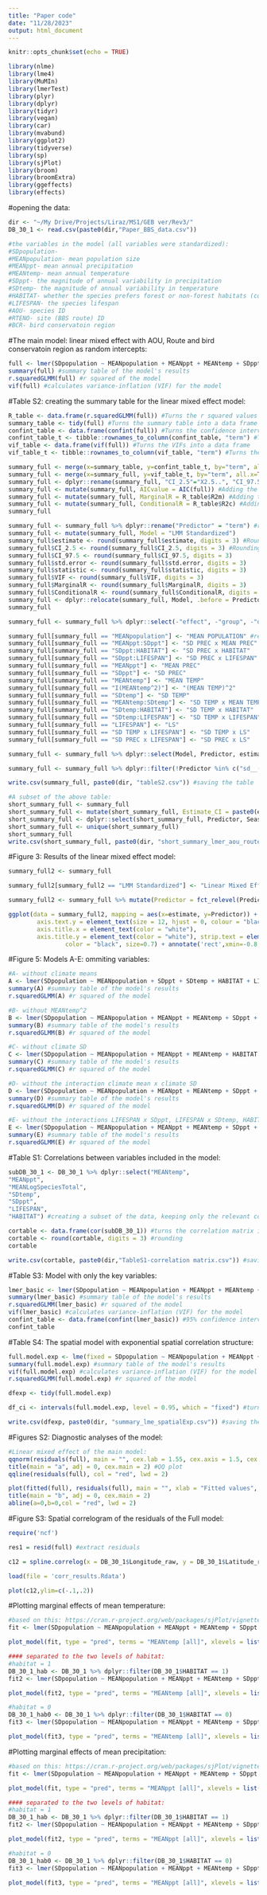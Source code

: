 ```yaml
---
title: "Paper code"
date: "11/28/2023"
output: html_document
---
```


```r
knitr::opts_chunk$set(echo = TRUE)
```

```r
library(nlme)
library(lme4)
library(MuMIn)
library(lmerTest)
library(plyr)
library(dplyr)
library(tidyr)
library(vegan)
library(car)
library(mvabund)
library(ggplot2)
library(tidyverse)
library(sp)
library(sjPlot)
library(broom)
library(broomExtra)
library(ggeffects)
library(effects)
```

#opening the data:
```r
dir <- "~/My Drive/Projects/Liraz/MS1/GEB ver/Rev3/"
DB_30_1 <- read.csv(paste0(dir,"Paper_BBS_data.csv"))

#the variables in the model (all variables were standardized):
#SDpopulation- 
#MEANpopulation- mean population size
#MEANppt- mean annual precipitation
#MEANtemp- mean annual temperature
#SDppt- the magnitude of annual variability in precipitation
#SDtemp- the magnitude of annual variability in temperature
#HABITAT- whether the species prefers forest or non-forest habitats (coded as 1 or 0, respectively)
#LIFESPAN- the species lifespan
#AOU- species ID
#RTENO- site (BBS route) ID
#BCR- bird conservatoin region
```

#The main model: linear mixed effect with AOU, Route and bird conservatoin region as random intercepts:
```r
full <- lmer(SDpopulation ~ MEANpopulation + MEANppt + MEANtemp + SDppt + SDtemp + HABITAT + LIFESPAN + LIFESPAN*SDppt + LIFESPAN*SDtemp + HABITAT*SDppt + HABITAT*SDtemp + MEANppt*SDppt + MEANtemp*SDtemp + I(MEANtemp^2) + (1|AOU) + (1|RTENO) + (1|BCR), data=DB_30_1,  na.action = "na.fail", REML=F)
summary(full) #summary table of the model's results
r.squaredGLMM(full) #r squared of the model
vif(full) #calculates variance-inflation (VIF) for the model
```

#Table S2: creating the summary table for the linear mixed effect model:
```r
R_table <- data.frame(r.squaredGLMM(full)) #Turns the r squared values into a data frame
summary_table <- tidy(full) #Turns the summary table into a data frame
confint_table <- data.frame(confint(full)) #Turns the confidence intervals into a data frame
confint_table_t <- tibble::rownames_to_column(confint_table, "term") #Turns the row names into a new column called "term"
vif_table <- data.frame(vif(full)) #Turns the VIFs into a data frame
vif_table_t <- tibble::rownames_to_column(vif_table, "term") #Turns the row names into a new column called "term"

summary_full <- merge(x=summary_table, y=confint_table_t, by="term", all.x=TRUE, all.y=TRUE) #merging summary_table and confint_table_t
summary_full <- merge(x=summary_full, y=vif_table_t, by="term", all.x=TRUE, all.y=TRUE) #merging vif_table_t to the table created above
summary_full <- dplyr::rename(summary_full, "CI_2.5"="X2.5..", "CI_97.5"="X97.5..", "VIF"="vif.full.") #renaming columns
summary_full <- mutate(summary_full, AICvalue = AIC(full)) #Adding the model AIC value for all the rows
summary_full <- mutate(summary_full, MarginalR = R_table$R2m) #Adding the model R^2m value for all the rows
summary_full <- mutate(summary_full, ConditionalR = R_table$R2c) #Adding the model R^2c value for all the rows
summary_full

summary_full <- summary_full %>% dplyr::rename("Predictor" = "term") #renaming the "term" column
summary_full <- mutate(summary_full, Model = "LMM Standardized")
summary_full$estimate <- round(summary_full$estimate, digits = 3) #Rounding the estimate column to 3 decimal places
summary_full$CI_2.5 <- round(summary_full$CI_2.5, digits = 3) #Rounding the columns
summary_full$CI_97.5 <- round(summary_full$CI_97.5, digits = 3)
summary_full$std.error <- round(summary_full$std.error, digits = 3)
summary_full$statistic <- round(summary_full$statistic, digits = 3)
summary_full$VIF <- round(summary_full$VIF, digits = 3)
summary_full$MarginalR <- round(summary_full$MarginalR, digits = 3)
summary_full$ConditionalR <- round(summary_full$ConditionalR, digits = 3)
summary_full <- dplyr::relocate(summary_full, Model, .before = Predictor)
summary_full

summary_full <- summary_full %>% dplyr::select(-"effect", -"group", -"df") #removing unnecessary columns

summary_full[summary_full == "MEANpopulation"] <- "MEAN POPULATION" #replacing values
summary_full[summary_full == "MEANppt:SDppt"] <- "SD PREC x MEAN PREC"
summary_full[summary_full == "SDppt:HABITAT"] <- "SD PREC x HABITAT"
summary_full[summary_full == "SDppt:LIFESPAN"] <- "SD PREC x LIFESPAN"
summary_full[summary_full == "MEANppt"] <- "MEAN PREC"
summary_full[summary_full == "SDppt"] <- "SD PREC"
summary_full[summary_full == "MEANtemp"] <- "MEAN TEMP"
summary_full[summary_full == "I(MEANtemp^2)"] <- "(MEAN TEMP)^2"
summary_full[summary_full == "SDtemp"] <- "SD TEMP"
summary_full[summary_full == "MEANtemp:SDtemp"] <- "SD TEMP x MEAN TEMP"
summary_full[summary_full == "SDtemp:HABITAT"] <- "SD TEMP x HABITAT"
summary_full[summary_full == "SDtemp:LIFESPAN"] <- "SD TEMP x LIFESPAN"
summary_full[summary_full == "LIFESPAN"] <- "LS"
summary_full[summary_full == "SD TEMP x LIFESPAN"] <- "SD TEMP x LS"
summary_full[summary_full == "SD PREC x LIFESPAN"] <- "SD PREC x LS"

summary_full <- summary_full %>% dplyr::select(Model, Predictor, estimate, CI_2.5, CI_97.5, std.error, statistic, p.value, VIF, AICvalue, MarginalR, ConditionalR)

summary_full <- summary_full %>% dplyr::filter(!Predictor %in% c("sd__(Intercept)", "(Intercept)",".sig01",".sig02",".sig03",".sigma","sd__Observation")) #removing unnecessary rows

write.csv(summary_full, paste0(dir, "tableS2.csv")) #saving the table

#A subset of the above table:
short_summary_full <- summary_full
short_summary_full <- mutate(short_summary_full, Estimate_CI = paste0(estimate, " (", CI_2.5, " – ", CI_97.5, ")"))
short_summary_full <- dplyr::select(short_summary_full, Predictor, Season, Estimate_CI)
short_summary_full <- unique(short_summary_full)
short_summary_full
write.csv(short_summary_full, paste0(dir, "short_summary_lmer_aou_route_BCR.csv")) #saving the table

```

#Figure 3: Results of the linear mixed effect model:
```r
summary_full2 <- summary_full

summary_full2[summary_full2 == "LMM Standardized"] <- "Linear Mixed Effects" #changing the plot title

summary_full2 <- summary_full %>% mutate(Predictor = fct_relevel(Predictor,"SD PREC x HABITAT", "SD TEMP x HABITAT","SD PREC x LS","SD TEMP x LS","HABITAT","LS","SD PREC x MEAN PREC", "SD TEMP x MEAN TEMP", "SD PREC","SD TEMP","MEAN POPULATION", "MEAN PREC","(MEAN TEMP)^2", "MEAN TEMP"))

ggplot(data = summary_full2, mapping = aes(x=estimate, y=Predictor)) + geom_pointrange(xmin = summary_full2$CI_2.5, xmax = summary_full2$CI_97.5, color="darkred") + facet_wrap( ~ Model, nrow = 1, ncol=1) + theme_classic() + theme(axis.text.x = element_text(size = 12, colour = "black"),
        axis.text.y = element_text(size = 12, hjust = 0, colour = "black"),
        axis.title.x = element_text(color = "white"),
        axis.title.y = element_text(color = "white"), strip.text = element_text(size=15))  + geom_vline(xintercept = 0, linetype="dashed", 
                color = "black", size=0.7) + annotate('rect',xmin=-0.8,xmax=0.8,ymin=0,ymax=0, alpha=0.1)
```

#Figure 5: Models A-E: ommiting variables:
```r
#A- without climate means
A <- lmer(SDpopulation ~ MEANpopulation + SDppt + SDtemp + HABITAT + LIFESPAN + LIFESPAN*SDppt + LIFESPAN*SDtemp + HABITAT*SDppt + HABITAT*SDtemp + (1|AOU) + (1|RTENO) + (1|BCR), data=DB_30_1,  na.action = "na.fail", REML=F)
summary(A) #summary table of the model's results
r.squaredGLMM(A) #r squared of the model
```

```r
#B- without MEANtemp^2
B <- lmer(SDpopulation ~ MEANpopulation + MEANppt + MEANtemp + SDppt + SDtemp + HABITAT + LIFESPAN + LIFESPAN*SDppt + LIFESPAN*SDtemp + HABITAT*SDppt + HABITAT*SDtemp + MEANppt*SDppt + MEANtemp*SDtemp + (1|AOU)+ (1|RTENO) + (1|BCR), data=DB_30_1,  na.action = "na.fail", REML=F)
summary(B) #summary table of the model's results
r.squaredGLMM(B) #r squared of the model
```

```r
#C- without climate SD
C <- lmer(SDpopulation ~ MEANpopulation + MEANppt + MEANtemp + HABITAT + LIFESPAN + I(MEANtemp^2) + (1|AOU) + (1|RTENO) + (1|BCR), data=DB_30_1,  na.action = "na.fail", REML=F)
summary(C) #summary table of the model's results
r.squaredGLMM(C) #r squared of the model
```

```r
#D- without the interaction climate mean x climate SD 
D <- lmer(SDpopulation ~ MEANpopulation + MEANppt + MEANtemp + SDppt + SDtemp + HABITAT + LIFESPAN + LIFESPAN*SDppt + LIFESPAN*SDtemp + HABITAT*SDppt + HABITAT*SDtemp + I(MEANtemp^2) + (1|AOU) + (1|RTENO) + (1|BCR), data=DB_30_1,  na.action = "na.fail", REML=F)
summary(D) #summary table of the model's results
r.squaredGLMM(D) #r squared of the model
```

```r
#E- without the interactions LIFESPAN x SDppt, LIFESPAN x SDtemp, HABITAT x SDppt, HABITAT x SDtemp
E <- lmer(SDpopulation ~ MEANpopulation + MEANppt + MEANtemp + SDppt + SDtemp + HABITAT + LIFESPAN + MEANppt*SDppt + MEANtemp*SDtemp + I(MEANtemp^2) + (1|AOU)+ (1|RTENO) + (1|BCR), data=DB_30_1,  na.action = "na.fail", REML=F)
summary(E) #summary table of the model's results
r.squaredGLMM(E) #r squared of the model
```

#Table S1: Correlations between variables included in the model:
```r
subDB_30_1 <- DB_30_1 %>% dplyr::select("MEANtemp",
"MEANppt",
"MEANLogSpeciesTotal",
"SDtemp",
"SDppt",
"LIFESPAN",
"HABITAT") #creating a subset of the data, keeping only the relevant columns

cortable <- data.frame(cor(subDB_30_1)) #turns the correlation matrix into a data frame
cortable <- round(cortable, digits = 3) #rounding
cortable

write.csv(cortable, paste0(dir,"TableS1-correlation matrix.csv")) #saving the table
```

#Table S3: Model with only the key variables:
```r
lmer_basic <- lmer(SDpopulation ~ MEANpopulation + MEANppt + MEANtemp + (1|AOU) + (1|RTENO) + (1|BCR), data=DB_30_1,  na.action = "na.fail", REML=F)
summary(lmer_basic) #summary table of the model's results
r.squaredGLMM(lmer_basic) #r squared of the model
vif(lmer_basic) #calculates variance-inflation (VIF) for the model
confint_table <- data.frame(confint(lmer_basic)) #95% confidence interval
confint_table
```

#Table S4: The spatial model with exponential spatial correlation structure:
```r
full.model.exp <- lme(fixed = SDpopulation ~ MEANpopulation + MEANppt + MEANtemp + SDppt + SDtemp + HABITAT + LIFESPAN + LIFESPAN*SDppt + LIFESPAN*SDtemp + HABITAT*SDppt + HABITAT*SDtemp + MEANppt*SDppt + MEANtemp*SDtemp + I(MEANtemp^2), data = DB_30_1, random = ~ 1 | AOU, correlation = corExp(form =1 ~ Longitude_raw + Latitude_raw|AOU), method = "ML")
summary(full.model.exp) #summary table of the model's results
vif(full.model.exp) #calculates variance-inflation (VIF) for the model
r.squaredGLMM(full.model.exp) #r squared of the model

dfexp <- tidy(full.model.exp)

df_ci <- intervals(full.model.exp, level = 0.95, which = "fixed") #turns the confidence intervals into a data frame

write.csv(dfexp, paste0(dir, "summary_lme_spatialExp.csv")) #saving the table
```

#Figures S2: Diagnostic analyses of the model:
```r
#Linear mixed effect of the main model:
qqnorm(residuals(full), main = "", cex.lab = 1.55, cex.axis = 1.5, cex.main = 1.5, ylim =c(-2.5,2.5), xlim= c(-3.5,3.5))
title(main = "a", adj = 0, cex.main = 2) #QQ plot
qqline(residuals(full), col = "red", lwd = 2)

plot(fitted(full), residuals(full), main = "", xlab = "Fitted values", ylab = "Residuals", cex.lab = 1.55, cex.axis = 1.5, cex.main = 1.5,  ylim =c(-2.5,2.5), xlim= c(-2.5,2.5)) #homogeneity of residual variance
title(main = "b", adj = 0, cex.main = 2)
abline(a=0,b=0,col = "red", lwd = 2)
```

#Figure S3: Spatial correlogram of the residuals of the Full model:
```r
require('ncf')

res1 = resid(full) #extract residuals

c12 = spline.correlog(x = DB_30_1$Longitude_raw, y = DB_30_1$Latitude_raw, z = res1, resamp = 99, xmax = 3000, latlon = TRUE)

load(file = 'corr_results.Rdata')

plot(c12,ylim=c(-.1,.2))
```

#Plotting marginal effects of mean temperature:
```r
#based on this: https://cran.r-project.org/web/packages/sjPlot/vignettes/plot_marginal_effects.html
fit <- lmer(SDpopulation ~ MEANpopulation + MEANppt + MEANtemp + SDppt + SDtemp + HABITAT + LIFESPAN + LIFESPAN*SDppt + LIFESPAN*SDtemp + HABITAT*SDppt + HABITAT*SDtemp + MEANppt*SDppt + MEANtemp*SDtemp + I(MEANtemp^2) + (1|AOU)+ (1|RTENO) + (1|BCR), data=DB_30_1,  na.action = "na.fail", REML=F)

plot_model(fit, type = "pred", terms = "MEANtemp [all]", xlevels = list(MEANtemp = seq(min(DB_30_1$MEANtemp), max(DB_30_1$MEANtemp), length.out = 100)), title = "Effect of Mean Temperature on Population Fluctuations")

#### separated to the two levels of habitat:
#habitat = 1
DB_30_1_hab <- DB_30_1 %>% dplyr::filter(DB_30_1$HABITAT == 1)
fit2 <- lmer(SDpopulation ~ MEANpopulation + MEANppt + MEANtemp + SDppt + SDtemp + LIFESPAN + LIFESPAN*SDppt + LIFESPAN*SDtemp + MEANppt*SDppt + MEANtemp*SDtemp + I(MEANtemp^2) + (1|AOU)+ (1|RTENO) + (1|BCR), data=DB_30_1_hab,  na.action = "na.fail", REML=F)

plot_model(fit2, type = "pred", terms = "MEANtemp [all]", xlevels = list(MEANtemp = seq(min(DB_30_1_hab$MEANtemp), max(DB_30_1_hab$MEANtemp), length.out = 100)), title = "Effect of Mean Temperature on Population Fluctuations (habitat = 1)")

#habitat = 0
DB_30_1_hab0 <- DB_30_1 %>% dplyr::filter(DB_30_1$HABITAT == 0)
fit3 <- lmer(SDpopulation ~ MEANpopulation + MEANppt + MEANtemp + SDppt + SDtemp + LIFESPAN + LIFESPAN*SDppt + LIFESPAN*SDtemp + MEANppt*SDppt + MEANtemp*SDtemp + I(MEANtemp^2) + (1|AOU)+ (1|RTENO) + (1|BCR), data=DB_30_1_hab0,  na.action = "na.fail", REML=F)

plot_model(fit3, type = "pred", terms = "MEANtemp [all]", xlevels = list(MEANtemp = seq(min(DB_30_1_hab0$MEANtemp), max(DB_30_1_hab0$MEANtemp), length.out = 100)), title = "Effect of Mean Temperature on Population Fluctuations (habitat = 0)")
```

#Plotting marginal effects of mean precipitation:
```r
#based on this: https://cran.r-project.org/web/packages/sjPlot/vignettes/plot_marginal_effects.html
fit <- lmer(SDpopulation ~ MEANpopulation + MEANppt + MEANtemp + SDppt + SDtemp + HABITAT + LIFESPAN + LIFESPAN*SDppt + LIFESPAN*SDtemp + HABITAT*SDppt + HABITAT*SDtemp + MEANppt*SDppt + MEANtemp*SDtemp + I(MEANtemp^2) + (1|AOU)+ (1|RTENO) + (1|BCR), data=DB_30_1,  na.action = "na.fail", REML=F)

plot_model(fit, type = "pred", terms = "MEANppt [all]", xlevels = list(MEANppt = seq(min(DB_30_1$MEANppt), max(DB_30_1$MEANppt), length.out = 100)), title = "Effect of Mean Precipitation on Population Fluctuations")

#### separated to the two levels of habitat:
#habitat = 1
DB_30_1_hab <- DB_30_1 %>% dplyr::filter(DB_30_1$HABITAT == 1)
fit2 <- lmer(SDpopulation ~ MEANpopulation + MEANppt + MEANtemp + SDppt + SDtemp + LIFESPAN + LIFESPAN*SDppt + LIFESPAN*SDtemp + MEANppt*SDppt + MEANtemp*SDtemp + I(MEANtemp^2) + (1|AOU)+ (1|RTENO) + (1|BCR), data=DB_30_1_hab,  na.action = "na.fail", REML=F)

plot_model(fit2, type = "pred", terms = "MEANppt [all]", xlevels = list(MEANppt = seq(min(DB_30_1_hab$MEANppt), max(DB_30_1_hab$MEANppt), length.out = 100)), title = "Effect of Mean Precipitation on Population Fluctuations (habitat = 1)")

#habitat = 0
DB_30_1_hab0 <- DB_30_1 %>% dplyr::filter(DB_30_1$HABITAT == 0)
fit3 <- lmer(SDpopulation ~ MEANpopulation + MEANppt + MEANtemp + SDppt + SDtemp + LIFESPAN + LIFESPAN*SDppt + LIFESPAN*SDtemp + MEANppt*SDppt + MEANtemp*SDtemp + I(MEANtemp^2) + (1|AOU)+ (1|RTENO) + (1|BCR), data=DB_30_1_hab0,  na.action = "na.fail", REML=F)

plot_model(fit3, type = "pred", terms = "MEANppt [all]", xlevels = list(MEANppt = seq(min(DB_30_1_hab0$MEANppt), max(DB_30_1_hab0$MEANppt), length.out = 100)), title = "Effect of Mean Precipitation on Population Fluctuations (habitat = 0)", value.size = 14)
```
